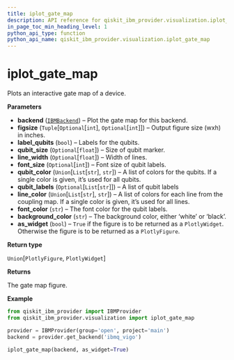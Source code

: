 ```yaml
---
title: iplot_gate_map
description: API reference for qiskit_ibm_provider.visualization.iplot_gate_map
in_page_toc_min_heading_level: 1
python_api_type: function
python_api_name: qiskit_ibm_provider.visualization.iplot_gate_map
---
```


<span id="iplot-gate-map" />

# iplot\_gate\_map

<Function id="qiskit_ibm_provider.visualization.iplot_gate_map" name="iplot_gate_map" isDedicatedPage={true} github="https://github.com/qiskit/qiskit-ibm-provider/tree/stable/0.8/qiskit_ibm_provider/visualization/interactive/gate_map.py" signature="iplot_gate_map(backend, figsize=(None, None), label_qubits=True, qubit_size=None, line_width=None, font_size=None, qubit_color='#2f4b7c', qubit_labels=None, line_color='#2f4b7c', font_color='white', background_color='white', as_widget=False)">
  Plots an interactive gate map of a device.

  **Parameters**

  *   **backend** ([`IBMBackend`](qiskit_ibm_provider.IBMBackend "qiskit_ibm_provider.ibm_backend.IBMBackend")) – Plot the gate map for this backend.
  *   **figsize** (`Tuple`\[`Optional`\[`int`], `Optional`\[`int`]]) – Output figure size (wxh) in inches.
  *   **label\_qubits** (`bool`) – Labels for the qubits.
  *   **qubit\_size** (`Optional`\[`float`]) – Size of qubit marker.
  *   **line\_width** (`Optional`\[`float`]) – Width of lines.
  *   **font\_size** (`Optional`\[`int`]) – Font size of qubit labels.
  *   **qubit\_color** (`Union`\[`List`\[`str`], `str`]) – A list of colors for the qubits. If a single color is given, it’s used for all qubits.
  *   **qubit\_labels** (`Optional`\[`List`\[`str`]]) – A list of qubit labels
  *   **line\_color** (`Union`\[`List`\[`str`], `str`]) – A list of colors for each line from the coupling map. If a single color is given, it’s used for all lines.
  *   **font\_color** (`str`) – The font color for the qubit labels.
  *   **background\_color** (`str`) – The background color, either ‘white’ or ‘black’.
  *   **as\_widget** (`bool`) – `True` if the figure is to be returned as a `PlotlyWidget`. Otherwise the figure is to be returned as a `PlotlyFigure`.

  **Return type**

  `Union`\[`PlotlyFigure`, `PlotlyWidget`]

  **Returns**

  The gate map figure.

  **Example**

  ```python
  from qiskit_ibm_provider import IBMProvider
  from qiskit_ibm_provider.visualization import iplot_gate_map

  provider = IBMProvider(group='open', project='main')
  backend = provider.get_backend('ibmq_vigo')

  iplot_gate_map(backend, as_widget=True)
  ```
</Function>

